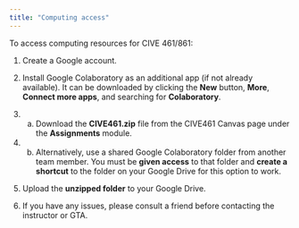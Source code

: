 ```yaml
---
title: "Computing access"
---
```


To access computing resources for CIVE 461/861:

1.  Create a Google account.

2. Install Google Colaboratory as an additional app (if not already available). It can be downloaded by clicking the **New** button, **More**, **Connect more apps**, and searching for **Colaboratory**.

3. (a)  Download the **CIVE461.zip** file from the CIVE461 Canvas page under the **Assignments** module.

3. (b) Alternatively, use a shared Google Colaboratory folder from another team member. You must be **given access** to that folder and **create a shortcut** to the folder on your Google Drive for this option to work.

4.  Upload the **unzipped folder** to your Google Drive.

5. If you have any issues, please consult a friend before contacting the instructor or GTA.

